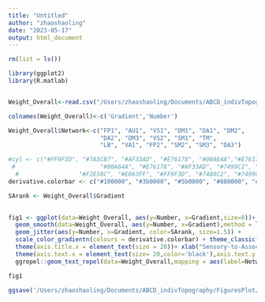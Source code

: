 ---
title: "Untitled"
author: "zhaoshaoling"
date: "2023-05-17"
output: html_document
---

```{r}
rm(list = ls())

library(ggplot2)
library(R.matlab)


Weight_Overall<-read.csv("/Users/zhaoshaoling/Documents/ABCD_indivTopography/step02_SESprediction/gradient/network17_singleNetworkPred_SAgradient_n3198.csv",header = F)

colnames(Weight_Overall)<-c('Gradient','Number')

Weight_Overall$Network<-c("FP1", "AU1", "VS1", "DM1", "DA1", "DM2", 
                          "DA2", "DM3", "VS2", "SM1", "TM", 
                          "LB", "VA1", "FP2", "SM2", "SM3", "DA3")

#cyl <- c("#FF9F3D", "#7A5CB7", "#AF33AD", "#E76178", "#00A64A","#E76178",
 #                        "#00A64A", "#E76178", "#AF33AD", "#7499C2", "#e47f22",
  #                 "#F2E58C", "#E663FF", "#FF9F3D", "#7488C2", "#7499C2", "#00A64A");
derivative.colorbar <- c("#100000", "#3b0000", "#5b0000", "#880000", "#bc0000", "#ec0000", "#ff4600", "#ff9600", "#ffd200", "#fffa00")

SArank <- Weight_Overall$Gradient

                
fig1 <- ggplot(data=Weight_Overall, aes(y=Number, x=Gradient,size=8))+ 
  geom_smooth(data=Weight_Overall, aes(y=Number, x=Gradient),method = lm,size=2,color='black') +  
  geom_jitter(aes(y=Number, x=Gradient, color=SArank, size=1.5)) + 
  scale_color_gradientn(colours = derivative.colorbar) + theme_classic() + ylab("Sum of Weights") + 
  theme(axis.title.x = element_text(size = 20))+ xlab("Sensory-to-Association Gradient") + theme(axis.title.y = element_text(size = 20))+
  theme(axis.text.x = element_text(size= 20,color='black'),axis.text.y = element_text(size= 20,color='black'))+
  ggrepel::geom_text_repel(data=Weight_Overall,mapping = aes(label=Network),size=4)

fig1

ggsave('/Users/zhaoshaoling/Documents/ABCD_indivTopography/FiguresPlot/zaixu/Figs/singleNetwork_PredACC_SAgradient_n3198_new1101.pdf', width = 19, height = 15, dpi = 600, units = "cm",device = "pdf")

```
